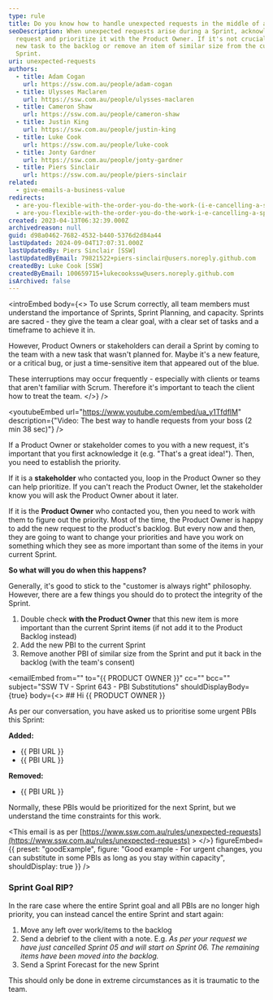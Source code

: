```yaml
---
type: rule
title: Do you know how to handle unexpected requests in the middle of a Sprint?
seoDescription: When unexpected requests arise during a Sprint, acknowledge the
  request and prioritize it with the Product Owner. If it's not crucial, add the
  new task to the backlog or remove an item of similar size from the current
  Sprint.
uri: unexpected-requests
authors:
  - title: Adam Cogan
    url: https://ssw.com.au/people/adam-cogan
  - title: Ulysses Maclaren
    url: https://ssw.com.au/people/ulysses-maclaren
  - title: Cameron Shaw
    url: https://ssw.com.au/people/cameron-shaw
  - title: Justin King
    url: https://ssw.com.au/people/justin-king
  - title: Luke Cook
    url: https://ssw.com.au/people/luke-cook
  - title: Jonty Gardner
    url: https://ssw.com.au/people/jonty-gardner
  - title: Piers Sinclair
    url: https://ssw.com.au/people/piers-sinclair
related:
  - give-emails-a-business-value
redirects:
  - are-you-flexible-with-the-order-you-do-the-work-(i-e-cancelling-a-sprint)
  - are-you-flexible-with-the-order-you-do-the-work-i-e-cancelling-a-sprint
created: 2023-04-13T06:32:39.000Z
archivedreason: null
guid: d98a0462-7682-4532-b440-5376d2d84a44
lastUpdated: 2024-09-04T17:07:31.000Z
lastUpdatedBy: Piers Sinclair [SSW]
lastUpdatedByEmail: 79821522+piers-sinclair@users.noreply.github.com
createdBy: Luke Cook [SSW]
createdByEmail: 100659715+lukecookssw@users.noreply.github.com
isArchived: false
---
```


<introEmbed
  body={<>
To use Scrum correctly, all team members must understand the importance of Sprints, Sprint Planning, and capacity. Sprints are sacred - they give the team a clear goal, with a clear set of tasks and a timeframe to achieve it in.

However, Product Owners or stakeholders can derail a Sprint by coming to the team with a new task that wasn't planned for. Maybe it's a new feature, or a critical bug, or just a time-sensitive item that appeared out of the blue.

These interruptions may occur frequently - especially with clients or teams that aren't familiar with Scrum. Therefore it's important to teach the client how to treat the team.
  </>}
/>

<youtubeEmbed url="https://www.youtube.com/embed/ua_y1TfdflM" description={"Video: The best way to handle requests from your boss (2 min 38 sec)"} />


If a Product Owner or stakeholder comes to you with a new request, it's important that you first acknowledge it (e.g. "That's a great idea!"). Then, you need to establish the priority.

If it is a **stakeholder** who contacted you, loop in the Product Owner so they can help prioritize. If you can't reach the Product Owner, let the stakeholder know you will ask the Product Owner about it later.

If it is the **Product Owner** who contacted you, then you need to work with them to figure out the priority. Most of the time, the Product Owner is happy to add the new request to the product's backlog. But every now and then, they are going to want to change your priorities and have you work on something which they see as more important than some of the items in your current Sprint.

**So what will you do when this happens?**

Generally, it's good to stick to the "customer is always right" philosophy. However, there are a few things you should do to protect the integrity of the Sprint.

1. Double check **with the Product Owner** that this new item is more important than the current Sprint items (if not add it to the Product Backlog instead)
2. Add the new PBI to the current Sprint
3. Remove another PBI of similar size from the Sprint and put it back in the backlog (with the team's consent)

<emailEmbed
  from=""
  to="&#123;&#123; PRODUCT OWNER &#125;&#125;"
  cc=""
  bcc=""
  subject="SSW TV - Sprint 643 - PBI Substitutions"
  shouldDisplayBody={true}
  body={<>
    ## Hi &#123;&#123; PRODUCT OWNER &#125;&#125;

As per our conversation, you have asked us to prioritise some urgent PBIs this Sprint:

**Added:**

* &#123;&#123; PBI URL &#125;&#125;
* &#123;&#123; PBI URL &#125;&#125;

**Removed:**

* &#123;&#123; PBI URL &#125;&#125;

Normally, these PBIs would be prioritized for the next Sprint, but we understand the time constraints for this work.

&lt;This email is as per [https://www.ssw.com.au/rules/unexpected-requests](https://www.ssw.com.au/rules/unexpected-requests) &gt;
  </>}
  figureEmbed={{
    preset: "goodExample",
    figure: "Good example - For urgent changes, you can substitute in some PBIs as long as you stay within capacity",
    shouldDisplay: true
  }}
/>

### Sprint Goal RIP?

In the rare case where the entire Sprint goal and all PBIs are no longer high priority, you can instead cancel the entire Sprint and start again:

1. Move any left over work/items to the backlog
2. Send a debrief to the client with a note. E.g. _As per your request we have just cancelled Sprint 05 and will start on Sprint 06. The remaining items have been moved into the backlog._
3. Send a Sprint Forecast for the new Sprint

This should only be done in extreme circumstances as it is traumatic to the team.
